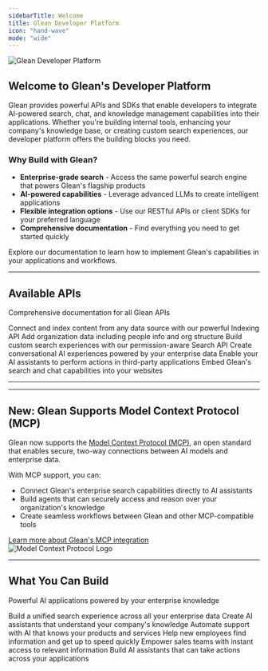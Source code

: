 ```yaml
---
sidebarTitle: Welcome
title: Glean Developer Platform
icon: "hand-wave"
mode: "wide"
---
```



<Frame>
<img src="https://cdn.prod.website-files.com/613513981b0efaf850830620/67dc5316d044bc388d75f40e_image1%20(11).webp" alt="Glean Developer Platform" />
</Frame>

## Welcome to Glean's Developer Platform

Glean provides powerful APIs and SDKs that enable developers to integrate AI-powered search, chat, and knowledge management capabilities into their applications. Whether you're building internal tools, enhancing your company's knowledge base, or creating custom search experiences, our developer platform offers the building blocks you need.

### Why Build with Glean?

- **Enterprise-grade search** - Access the same powerful search engine that powers Glean's flagship products
- **AI-powered capabilities** - Leverage advanced LLMs to create intelligent applications
- **Flexible integration options** - Use our RESTful APIs or client SDKs for your preferred language
- **Comprehensive documentation** - Find everything you need to get started quickly

Explore our documentation to learn how to implement Glean's capabilities in your applications and workflows.


---

## Available APIs

Comprehensive documentation for all Glean APIs

<CardGroup cols={2}>
    <Card title="Indexing API" icon="database" href="/docs/indexing/overview">
    Connect and index content from any data source with our powerful Indexing API
    </Card>
    <Card title="People & Teams API" icon="users" href="/docs/indexing/people-teams-identity">
    Add organization data including people info and org structure
    </Card>
    <Card title="Search API" icon="magnifying-glass" href="/docs/client/search">
    Build custom search experiences with our permission-aware Search API
    </Card>
    <Card title="Chat API" icon="message" href="/docs/client/chat">
    Create conversational AI experiences powered by your enterprise data
    </Card>
    <Card title="Actions SDK" icon="bolt" href="/docs/actions/overview">
    Enable your AI assistants to perform actions in third-party applications
    </Card>
    <Card title="Web SDK" icon="window" href="/docs/web">
    Embed Glean's search and chat capabilities into your websites
    </Card>
</CardGroup>

---

<GleanGo />

---

## New: Glean Supports Model Context Protocol (MCP)

<div class="flex mb-4 gap-6">
  <div class="mr-5">
    <p>
      Glean now supports the <a href="https://modelcontextprotocol.io/" target="_blank">Model Context Protocol (MCP)</a>,
      an open standard that enables secure, two-way connections between AI models and enterprise data.
    </p>
    <p>
      With MCP support, you can:
    </p>
    <ul>
      <li>Connect Glean's enterprise search capabilities directly to AI assistants</li>
      <li>Build agents that can securely access and reason over your organization's knowledge</li>
      <li>Create seamless workflows between Glean and other MCP-compatible tools</li>
    </ul>
    <a href="/mcp" className="button">Learn more about Glean's MCP integration</a>
  </div>
  <div class="flex items-center justify-center bg-white rounded-md p-6 border border-gray-100" style={{width: "45%"}}>
    <img
      src="https://avatars.githubusercontent.com/u/182288589?v=4"
      alt="Model Context Protocol Logo"
      style={{maxWidth: "150px", height: "auto"}}
    />
  </div>
</div>

---


## What You Can Build

Powerful AI applications powered by your enterprise knowledge

<CardGroup cols={3}>
    <Card title="Enterprise Search" icon="magnifying-glass">
    Build a unified search experience across all your enterprise data
    </Card>
    <Card title="Knowledge Assistants" icon="robot">
    Create AI assistants that understand your company's knowledge
    </Card>
    <Card title="Customer Support" icon="headset">
    Automate support with AI that knows your products and services
    </Card>
    <Card title="Employee Onboarding" icon="user-plus">
    Help new employees find information and get up to speed quickly
    </Card>
    <Card title="Sales Enablement" icon="briefcase">
    Empower sales teams with instant access to relevant information
    </Card>
    <Card title="Workflow Automation" icon="gears">
    Build AI assistants that can take actions across your applications
    </Card>
</CardGroup>
